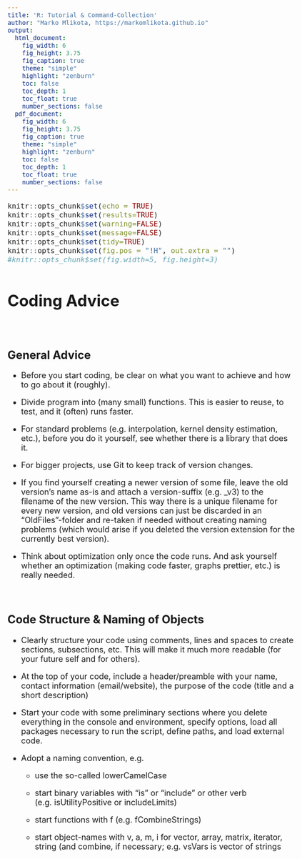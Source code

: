 ```yaml
---
title: 'R: Tutorial & Command-Collection'
author: "Marko Mlikota, https://markomlikota.github.io"
output:
  html_document: 
    fig_width: 6
    fig_height: 3.75
    fig_caption: true
    theme: "simple"
    highlight: "zenburn"
    toc: false
    toc_depth: 1
    toc_float: true
    number_sections: false
  pdf_document:
    fig_width: 6
    fig_height: 3.75
    fig_caption: true
    theme: "simple"
    highlight: "zenburn"
    toc: false
    toc_depth: 1
    toc_float: true
    number_sections: false
---
```



<style type="text/css">
body, td {
   font-size: 18px;
}
code.r{
  font-size: 16px;
}
pre {
  font-size: 16px
}
h1 {
  font-size: 35px;
  margin: 60px 0px 30px 0px;
}
h2 {
  font-size: 25px;
}
#TOC {
  color: black; 
}

</style>

<script>
  var height=$('#primary').height(); // Calculate primary wrapper height
  $('#secondary').height(height); // Set the height it to sidebar
</script>




```r
knitr::opts_chunk$set(echo = TRUE)
knitr::opts_chunk$set(results=TRUE)
knitr::opts_chunk$set(warning=FALSE)
knitr::opts_chunk$set(message=FALSE)
knitr::opts_chunk$set(tidy=TRUE)
knitr::opts_chunk$set(fig.pos = "!H", out.extra = "")
#knitr::opts_chunk$set(fig.width=5, fig.height=3)
```


# Coding Advice

<br>

## General Advice

* Before you start coding, be clear on what you want to achieve and how to go about it (roughly).

* Divide program into (many small) functions. This is easier to reuse, to test, and it (often) runs faster.

* For standard problems (e.g. interpolation, kernel density estimation, etc.), before you do it yourself, see whether there is a library that does it.

* For bigger projects, use Git to keep track of version changes.	

* If you find yourself creating a newer version of some file, leave the old version's name as-is and attach a version-suffix (e.g. _v3) to the filename of the new version. This way there is a unique filename for every new version, and old versions can just be discarded in an "OldFiles"-folder and re-taken if needed without creating naming problems (which would arise if you deleted the version extension for the currently best version).

* Think about optimization only once the code runs. And ask yourself whether an optimization (making code faster, graphs prettier, etc.) is really needed.


<br>

## Code Structure & Naming of Objects


* Clearly structure your code using comments, lines and spaces to create sections, subsections, etc. This will make it much more readable (for your future self and for others).

* At the top of your code, include a header/preamble with your name, contact information (email/website), the purpose of the code (title and a short description)

* Start your code with some preliminary sections where you delete everything in the console and environment, specify options, load all packages necessary to run the script, define paths, and load external code. 

* Adopt a naming convention, e.g.

    + use the so-called lowerCamelCase

    + start binary variables with "is" or "include" or other verb (e.g. isUtilityPositive or includeLimits)

    + start functions with f (e.g. fCombineStrings)

    + start object-names with v, a, m, i for vector, array, matrix, iterator, string (and combine, if necessary; e.g. vsVars is vector of strings
